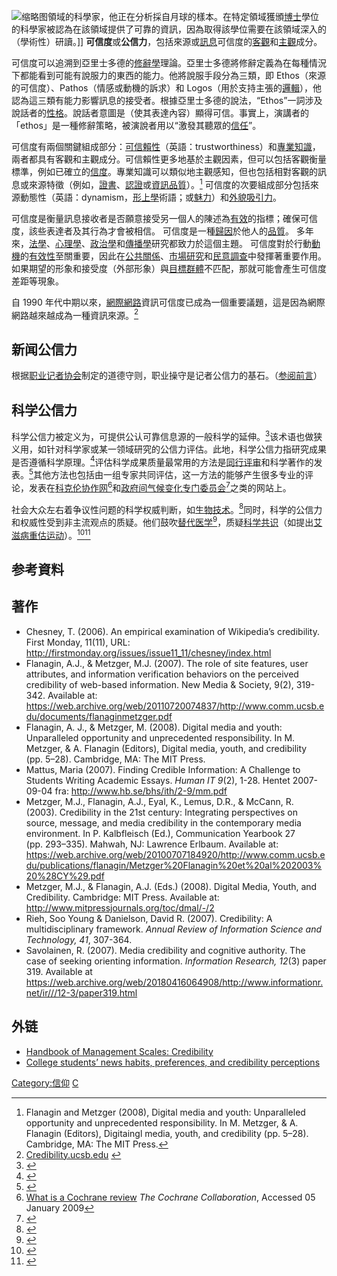 [[File:Cyril_Ponnamperuma_analyzing_a_moon_sample.jpg|缩略图]]領域的科學家，他正在分析採自月球的樣本。在特定領域獲頒[[博士|博士]]學位的科學家被認為在該領域提供了可靠的資訊，因為取得該學位需要在該領域深入的（學術性）研讀。]]
'''可信度'''或'''公信力'''，包括來源或[[訊息|訊息]]可信度的[[客觀|客觀]]和[[主觀|主觀]]成分。

可信度可以追溯到亞里士多德的[[修辭學_(亞里斯多德)|修辭學]]理論。亞里士多德將修辭定義為在每種情況下都能看到可能有說服力的東西的能力。他將說服手段分為三類，即 Ethos（來源的可信度）、Pathos（情感或動機的訴求）和 Logos（用於支持主張的[[邏輯|邏輯]]），他認為這三類有能力影響訊息的接受者。根據亞里士多德的說法，“Ethos”一詞涉及說話者的[[性格|性格]]。說話者意圖是（使其表達內容）顯得可信。事實上，演講者的「ethos」是一種修辭策略，被演說者用以“激發其聽眾的[[信任|信任]]”。

可信度有兩個關鍵組成部分：[[誠實|可信賴性]]（英語：trustworthiness）和[[專業|專業]][[知識|知識]]，兩者都具有客觀和主觀成分。可信賴性更多地基於主觀因素，但可以包括客觀衡量標準，例如已確立的[[信度|信度]]。專業知識可以類似地主觀感知，但也包括相對客觀的訊息或來源特徵（例如，[[證書|證書]]、[[認證|認證]]或[[資訊|資訊]][[品質|品質]]）。<ref>Flanagin and Metzger (2008), Digital media and youth: Unparalleled opportunity and unprecedented responsibility. In M. Metzger, & A. Flanagin (Editors), Digitaingl media, youth, and credibility (pp. 5–28). Cambridge, MA: The MIT Press.</ref> 可信度的次要組成部分包括來源動態性（英語：dynamism，[[形上學|形上學]]術語；或[[魅力|魅力]]）和[[外貌吸引力|外貌吸引力]]。

可信度是衡量訊息接收者是否願意接受另一個人的陳述為[[有效性|有效]]的指標；確保可信度，該些表達者及其行為才會被相信。 可信度是一種[[歸因|歸因]]於他人的[[品質|品質]]。 多年來，[[法學|法學]]、[[心理學|心理學]]、[[政治學|政治學]]和[[傳播學|傳播學]]研究都致力於這個主題。 可信度對於行動[[動機|動機]]的[[有效性|有效性]]至關重要，因此在[[公共關係|公共關係]]、[[市場研究|市場研究]]和[[民意調查|民意調查]]中發揮著重要作用。如果期望的形象和接受度（外部形象）與[[目標群體|目標群體]]不匹配，那就可能會產生可信度差距等現象。

自 1990 年代中期以來，[[網際網路|網際網路]]資訊可信度已成為一個重要議題，這是因為網際網路越來越成為一種資訊來源。<ref>[http://www.credibility.ucsb.edu Credibility.ucsb.edu] {{webarchive|url=https://web.archive.org/web/20150507020501/http://www.credibility.ucsb.edu/|date=7 May 2015}}</ref>

==新闻公信力==
根据[[职业记者协会|职业记者协会]]制定的道德守则，职业操守是记者公信力的基石。（[http://www.spj.org/ethicscode.asp 参阅前言]{{Wayback|url=http://www.spj.org/ethicscode.asp |date=20180320184606 }}）

==科学公信力==
科学公信力被定义为，可提供公认可靠信息源的一般科学的延伸。<ref>{{cite book |author= Bocking, Stephen |title=Nature's experts: science, politics, and the environment |url= https://archive.org/details/naturesexperts00step_0 |publisher=Rutgers University Press |location=New Brunswick, NJ |year=2004 |page=[https://archive.org/details/naturesexperts00step_0/page/164 164] |isbn= 0-8135-3398-8}}</ref>该术语也做狭义用，如针对科学家或某一领域研究的公信力评估。此地，科学公信力指研究成果是否遵循科学原理。<ref>{{cite book |author=Alkin, Marvin C. |title=Evaluation roots: tracing theorists' views and influences |publisher=Sage |location=Thousand Oaks, Calif |year=2004 |page=134 |isbn=0-7619-2894-4}}</ref>评估科学成果质量最常用的方法是[[同行评审|同行评审]]和科学著作的发表。<ref>{{cite book |author=Bocking, Stephen |title=Nature's experts: science, politics, and the environment |url=https://archive.org/details/naturesexperts00step_0 |publisher=Rutgers University Press |location=New Brunswick, NJ |year=2004 |page=[https://archive.org/details/naturesexperts00step_0/page/165 165] |isbn=0-8135-3398-8}}</ref>其他方法也包括由一组专家共同评估，这一方法的能够产生很多专业的评论，发表在[[科克伦协作网|科克伦协作网]]<ref>[http://www.cochrane.org/reviews/revstruc.htm What is a Cochrane review] {{Wayback|url=http://www.cochrane.org/reviews/revstruc.htm |date=20120116021144 }} ''The Cochrane Collaboration'', Accessed 05 January 2009</ref>和[[政府间气候变化专门委员会|政府间气候变化专门委员会]]<ref name= Agrawala1998>{{Cite journal |last=Agrawala |first=S. |year=1998 |title=Structural and Process History of the Intergovernmental Panel on Climate Change |journal=Climatic Change |volume=39 |issue=4 |pages=621–642 |doi=10.1023/A:1005312331477 |url=http://www.springerlink.com/index/N302233443147421.pdf |postscript=<!--None--> }}{{Dead link|date=2020年3月 |bot=InternetArchiveBot |fix-attempted=yes }}</ref>之类的网站上。

社会大众左右着争议性问题的科学权威判断，如[[生物技术|生物技术]]。<ref name=Brossard2007>{{Cite journal |last1=Brossard |first1=Dominique |last2=Nisbet |first2=Matthew C. |year=2007 |title=Deference to Scientific Authority Among a Low Information Public: Understanding U.S. Opinion on Agricultural Biotechnology |journal=International Journal of Public Opinion Research |volume=19 |issue=1 |page=24 |doi=10.1093/ijpor/edl003 |url=http://ijpor.oxfordjournals.org/cgi/content/abstract/19/1/24 |laysummary=http://www.news.wisc.edu/13734 |postscript=<!--None--> |access-date=2011-03-12 |archive-date=2010-08-24 |archive-url=https://web.archive.org/web/20100824132553/http://ijpor.oxfordjournals.org/cgi/content/abstract/19/1/24 |dead-url=no }}</ref>同时，科学的公信力和权威性受到非主流观点的质疑。他们鼓吹[[替代医学|替代医学]]<ref>{{Cite journal |format= |last1=O'callaghan |first1=F.V. |last2=Jordan |first2=N. |year=2003 |title=Postmodern values, attitudes and the use of complementary medicine |journal=Complementary Therapies in Medicine |volume=11 |issue=1 |pages=28–32 |doi=10.1016/S0965-2299(02)00109-7 |url=http://linkinghub.elsevier.com/retrieve/pii/S0965229902001097 |pmid=12667972 |postscript=<!--None--> |deadurl=yes |archiveurl=https://archive.is/20120721085748/http://linkinghub.elsevier.com/retrieve/pii/S0965229902001097 |archivedate=2012-07-21 |access-date=2011-03-12 }}</ref>，质疑[[科学共识|科学共识]]（如提出[[艾滋病重估运动|艾滋病重估运动]]）。<ref>{{cite journal |author=Smith TC, Novella SP |title=HIV denial in the Internet era |journal=PLoS Med. |volume=4 |issue=8 |pages=e256 |pmid=17713982 |pmc=1949841 |doi=10.1371/journal.pmed.0040256 |url=http://medicine.plosjournals.org/perlserv/?request=get-document&doi=10.1371/journal.pmed.0040256 |date=August 2007 |deadurl=yes |archiveurl=https://web.archive.org/web/20090210103636/http://medicine.plosjournals.org/perlserv/?request=get-document&doi=10.1371%2Fjournal.pmed.0040256 |archivedate=2009-02-10 |access-date=2017-11-23 }}</ref><ref>{{cite book |author=Epstein, Steven |title=Impure science: AIDS, activism, and the politics of knowledge |url=https://archive.org/details/impurescienceaid00epst |publisher=University of California Press |location=Berkeley |year=1996 |isbn=0-520-21445-5}}</ref>

==参考資料==
{{Reflist|30em}}

==著作==
* Chesney, T. (2006). An empirical examination of Wikipedia’s credibility. First Monday, 11(11), URL: http://firstmonday.org/issues/issue11_11/chesney/index.html {{Wayback|url=http://firstmonday.org/issues/issue11_11/chesney/index.html |date=20121124120229 }}
* Flanagin, A.J., & Metzger, M.J. (2007). The role of site features, user attributes, and information verification behaviors on the perceived credibility of web-based information. New Media & Society, 9(2), 319-342. Available at: https://web.archive.org/web/20110720074837/http://www.comm.ucsb.edu/documents/flanaginmetzger.pdf
*Flanagin, A. J., & Metzger, M. (2008). Digital media and youth: Unparalleled opportunity and unprecedented responsibility. In M. Metzger, & A. Flanagin (Editors), Digital media, youth, and credibility (pp. 5–28). Cambridge, MA: The MIT Press.
* Mattus, Maria (2007). Finding Credible Information: A Challenge to Students Writing Academic Essays. ''Human IT 9''(2), 1-28. Hentet 2007-09-04 fra: http://www.hb.se/bhs/ith/2-9/mm.pdf {{Wayback|url=http://www.hb.se/bhs/ith/2-9/mm.pdf |date=20210728135958 }}
* Metzger, M.J., Flanagin, A.J., Eyal, K., Lemus, D.R., & McCann, R. (2003). Credibility in the 21st century: Integrating perspectives on source, message, and media credibility in the contemporary media environment. In P. Kalbfleisch (Ed.), Communication Yearbook 27 (pp. 293–335).  Mahwah, NJ: Lawrence Erlbaum. Available at: https://web.archive.org/web/20100707184920/http://www.comm.ucsb.edu/publications/flanagin/Metzger%20Flanagin%20et%20al%202003%20%28CY%29.pdf
* Metzger, M.J., & Flanagin, A.J. (Eds.) (2008). Digital Media, Youth, and Credibility. Cambridge: MIT Press. Available at: http://www.mitpressjournals.org/toc/dmal/-/2
* Rieh, Soo Young & Danielson, David R. (2007). Credibility: A multidisciplinary framework. ''Annual Review of Information Science and Technology, 41'', 307-364.
* Savolainen, R. (2007). Media credibility and cognitive authority. The case of seeking orienting information. ''Information Research, 12''(3) paper 319. Available at https://web.archive.org/web/20180416064908/http://www.informationr.net/ir///12-3/paper319.html

==外链==
{{Wiktionary}}
* [http://en.wikibooks.org/wiki/Handbook_of_Management_Scales/Credibility Handbook of Management Scales: Credibility] {{Wayback|url=http://en.wikibooks.org/wiki/Handbook_of_Management_Scales/Credibility |date=20200729002607 }}
* [http://www.allacademic.com/meta/p_mla_apa_research_citation/4/3/3/2/9/p433298_index.html College students’ news habits, preferences, and credibility perceptions]

[[Category:信仰|Category:信仰]]
[[Category:批判性思維|C]]